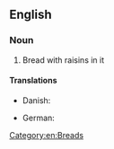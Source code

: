 ==English==

===Noun===
{{wikipedia}}
{{en-noun|head=[[raisin]] [[bread]]|-}}

# Bread with raisins in it

====Translations====
{{trans-top|raisin bread}}
* Danish: {{t|da|rosinbrød}}
{{trans-mid}}
* German: {{t|de|Rosinenbrot|n}}
{{trans-bottom}}

[[Category:en:Breads]]